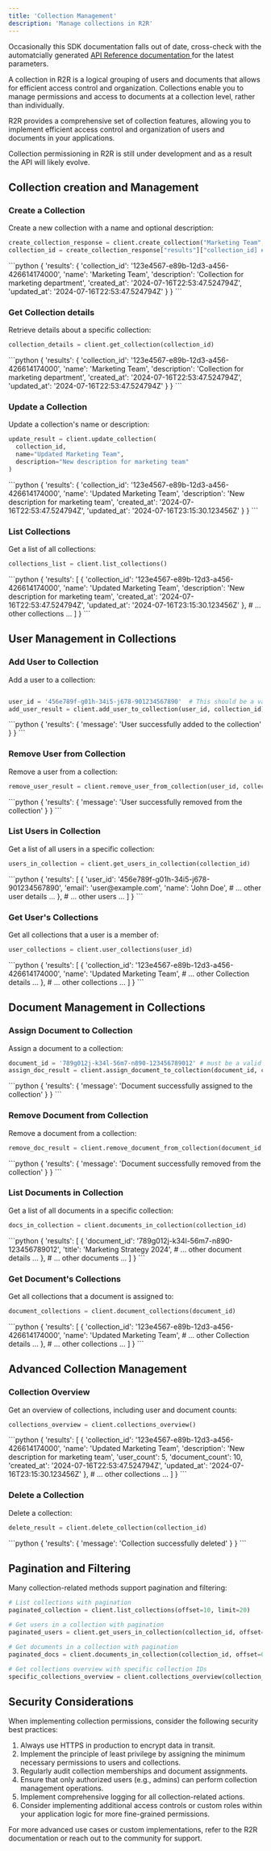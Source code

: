```yaml
---
title: 'Collection Management'
description: 'Manage collections in R2R'
---
```


<Note>
Occasionally this SDK documentation falls out of date, cross-check with the automatcially generated <a href="/api-reference/introduction"> API Reference documentation </a> for the latest parameters.
</Note>


A collection in R2R is a logical grouping of users and documents that allows for efficient access control and organization. Collections enable you to manage permissions and access to documents at a collection level, rather than individually.

R2R provides a comprehensive set of collection features, allowing you to implement efficient access control and organization of users and documents in your applications.


<Note>
Collection permissioning in R2R is still under development and as a result the API will likely evolve.
</Note>


## Collection creation and Management

### Create a Collection

Create a new collection with a name and optional description:

```python
create_collection_response = client.create_collection("Marketing Team", "Collection for marketing department")
collection_id = create_collection_response["results"]["collection_id] # '123e4567-e89b-12d3-a456-426614174000'
```

<AccordionGroup>
  <Accordion title="Response">
    <ResponseField name="response" type="dict">
      ```python
      {
        'results': {
          'collection_id': '123e4567-e89b-12d3-a456-426614174000',
          'name': 'Marketing Team',
          'description': 'Collection for marketing department',
          'created_at': '2024-07-16T22:53:47.524794Z',
          'updated_at': '2024-07-16T22:53:47.524794Z'
        }
      }
      ```
    </ResponseField>
  </Accordion>
</AccordionGroup>

### Get Collection details

Retrieve details about a specific collection:

```python
collection_details = client.get_collection(collection_id)
```

<AccordionGroup>
  <Accordion title="Response">
    <ResponseField name="response" type="dict">
      ```python
      {
        'results': {
          'collection_id': '123e4567-e89b-12d3-a456-426614174000',
          'name': 'Marketing Team',
          'description': 'Collection for marketing department',
          'created_at': '2024-07-16T22:53:47.524794Z',
          'updated_at': '2024-07-16T22:53:47.524794Z'
        }
      }
      ```
    </ResponseField>
  </Accordion>
</AccordionGroup>

### Update a Collection

Update a collection's name or description:

```python
update_result = client.update_collection(
  collection_id,
  name="Updated Marketing Team",
  description="New description for marketing team"
)
```

<AccordionGroup>
  <Accordion title="Response">
    <ResponseField name="response" type="dict">
      ```python
      {
        'results': {
          'collection_id': '123e4567-e89b-12d3-a456-426614174000',
          'name': 'Updated Marketing Team',
          'description': 'New description for marketing team',
          'created_at': '2024-07-16T22:53:47.524794Z',
          'updated_at': '2024-07-16T23:15:30.123456Z'
        }
      }
      ```
    </ResponseField>
  </Accordion>
</AccordionGroup>

### List Collections

Get a list of all collections:

```python
collections_list = client.list_collections()
```

<AccordionGroup>
  <Accordion title="Response">
    <ResponseField name="response" type="dict">
      ```python
      {
        'results': [
          {
            'collection_id': '123e4567-e89b-12d3-a456-426614174000',
            'name': 'Updated Marketing Team',
            'description': 'New description for marketing team',
            'created_at': '2024-07-16T22:53:47.524794Z',
            'updated_at': '2024-07-16T23:15:30.123456Z'
          },
          # ... other collections ...
        ]
      }
      ```
    </ResponseField>
  </Accordion>
</AccordionGroup>

## User Management in Collections

### Add User to Collection

Add a user to a collection:

```python

user_id = '456e789f-g01h-34i5-j678-901234567890'  # This should be a valid user ID
add_user_result = client.add_user_to_collection(user_id, collection_id)
```

<AccordionGroup>
  <Accordion title="Response">
    <ResponseField name="response" type="dict">
      ```python
      {
        'results': {
          'message': 'User successfully added to the collection'
        }
      }
      ```
    </ResponseField>
  </Accordion>
</AccordionGroup>

### Remove User from Collection

Remove a user from a collection:

```python
remove_user_result = client.remove_user_from_collection(user_id, collection_id)
```

<AccordionGroup>
  <Accordion title="Response">
    <ResponseField name="response" type="dict">
      ```python
      {
        'results': {
          'message': 'User successfully removed from the collection'
        }
      }
      ```
    </ResponseField>
  </Accordion>
</AccordionGroup>

### List Users in Collection

Get a list of all users in a specific collection:

```python
users_in_collection = client.get_users_in_collection(collection_id)
```

<AccordionGroup>
  <Accordion title="Response">
    <ResponseField name="response" type="dict">
      ```python
      {
        'results': [
          {
            'user_id': '456e789f-g01h-34i5-j678-901234567890',
            'email': 'user@example.com',
            'name': 'John Doe',
            # ... other user details ...
          },
          # ... other users ...
        ]
      }
      ```
    </ResponseField>
  </Accordion>
</AccordionGroup>

### Get User's Collections

Get all collections that a user is a member of:

```python
user_collections = client.user_collections(user_id)
```

<AccordionGroup>
  <Accordion title="Response">
    <ResponseField name="response" type="dict">
      ```python
      {
        'results': [
          {
            'collection_id': '123e4567-e89b-12d3-a456-426614174000',
            'name': 'Updated Marketing Team',
            # ... other Collection details ...
          },
          # ... other collections ...
        ]
      }
      ```
    </ResponseField>
  </Accordion>
</AccordionGroup>

## Document Management in Collections

### Assign Document to Collection

Assign a document to a collection:

```python
document_id = '789g012j-k34l-56m7-n890-123456789012' # must be a valid document id
assign_doc_result = client.assign_document_to_collection(document_id, collection_id)
```

<AccordionGroup>
  <Accordion title="Response">
    <ResponseField name="response" type="dict">
      ```python
      {
        'results': {
          'message': 'Document successfully assigned to the collection'
        }
      }
      ```
    </ResponseField>
  </Accordion>
</AccordionGroup>

### Remove Document from Collection

Remove a document from a collection:

```python
remove_doc_result = client.remove_document_from_collection(document_id, collection_id)
```

<AccordionGroup>
  <Accordion title="Response">
    <ResponseField name="response" type="dict">
      ```python
      {
        'results': {
          'message': 'Document successfully removed from the collection'
        }
      }
      ```
    </ResponseField>
  </Accordion>
</AccordionGroup>

### List Documents in Collection

Get a list of all documents in a specific collection:

```python
docs_in_collection = client.documents_in_collection(collection_id)
```

<AccordionGroup>
  <Accordion title="Response">
    <ResponseField name="response" type="dict">
      ```python
      {
        'results': [
          {
            'document_id': '789g012j-k34l-56m7-n890-123456789012',
            'title': 'Marketing Strategy 2024',
            # ... other document details ...
          },
          # ... other documents ...
        ]
      }
      ```
    </ResponseField>
  </Accordion>
</AccordionGroup>

### Get Document's Collections

Get all collections that a document is assigned to:

```python
document_collections = client.document_collections(document_id)
```

<AccordionGroup>
  <Accordion title="Response">
    <ResponseField name="response" type="dict">
      ```python
      {
        'results': [
          {
            'collection_id': '123e4567-e89b-12d3-a456-426614174000',
            'name': 'Updated Marketing Team',
            # ... other Collection details ...
          },
          # ... other collections ...
        ]
      }
      ```
    </ResponseField>
  </Accordion>
</AccordionGroup>

## Advanced Collection Management

### Collection Overview

Get an overview of collections, including user and document counts:

```python
collections_overview = client.collections_overview()
```

<AccordionGroup>
  <Accordion title="Response">
    <ResponseField name="response" type="dict">
      ```python
      {
        'results': [
          {
            'collection_id': '123e4567-e89b-12d3-a456-426614174000',
            'name': 'Updated Marketing Team',
            'description': 'New description for marketing team',
            'user_count': 5,
            'document_count': 10,
            'created_at': '2024-07-16T22:53:47.524794Z',
            'updated_at': '2024-07-16T23:15:30.123456Z'
          },
          # ... other collections ...
        ]
      }
      ```
    </ResponseField>
  </Accordion>
</AccordionGroup>

### Delete a Collection

Delete a collection:

```python
delete_result = client.delete_collection(collection_id)
```

<AccordionGroup>
  <Accordion title="Response">
    <ResponseField name="response" type="dict">
      ```python
      {
        'results': {
          'message': 'Collection successfully deleted'
        }
      }
      ```
    </ResponseField>
  </Accordion>
</AccordionGroup>

## Pagination and Filtering

Many collection-related methods support pagination and filtering:

```python
# List collections with pagination
paginated_collection = client.list_collections(offset=10, limit=20)

# Get users in a collection with pagination
paginated_users = client.get_users_in_collection(collection_id, offset=5, limit=10)

# Get documents in a collection with pagination
paginated_docs = client.documents_in_collection(collection_id, offset=0, limit=50)

# Get collections overview with specific collection IDs
specific_collections_overview = client.collections_overview(collection_ids=['id1', 'id2', 'id3'])
```

## Security Considerations

When implementing collection permissions, consider the following security best practices:

1. Always use HTTPS in production to encrypt data in transit.
2. Implement the principle of least privilege by assigning the minimum necessary permissions to users and collections.
3. Regularly audit collection memberships and document assignments.
4. Ensure that only authorized users (e.g., admins) can perform collection management operations.
5. Implement comprehensive logging for all collection-related actions.
6. Consider implementing additional access controls or custom roles within your application logic for more fine-grained permissions.

For more advanced use cases or custom implementations, refer to the R2R documentation or reach out to the community for support.
